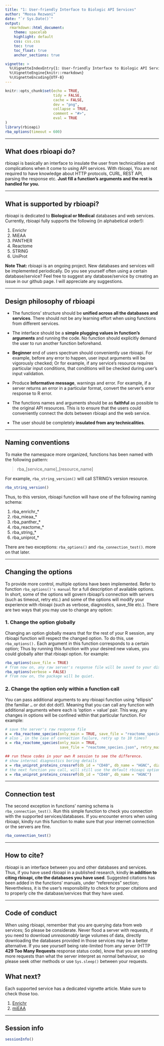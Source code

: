 ```yaml
---
title: "1: User-friendly Interface to Biologic API Services"
author: "Moosa Rezwani"
date: "`r Sys.Date()`"
output:
  rmarkdown::html_document:
    theme: spacelab
    highlight: default
    css: css.css
    toc: true
    toc_float: true
    anchor_sections: true

vignette: >
  %\VignetteIndexEntry{1: User-friendly Interface to Biologic API Services}
  %\VignetteEngine{knitr::rmarkdown}
  %\VignetteEncoding{UTF-8}
---
```


```r
knitr::opts_chunk$set(echo = TRUE,
                      tidy = FALSE,
                      cache = FALSE,
                      dev = "png",
                      collapse = TRUE,
                      comment = "#>",
                      eval = TRUE
)
library(rbioapi)
rba_options(timeout = 600)
```

------------------------------------------------------------------------

## What does rbioapi do? {#what-does-rbioapi-do .heading2}

rbioapi is basically an interface to insulate the user from technicalities and complications when it come to using API services. With rbioapi, You are not required to have knowledge about HTTP protocols, CURL, REST API, parsing the response etc. **Just fill a function's arguments and the rest is handled for you.**

------------------------------------------------------------------------

## What is supported by rbioapi? {#what-is-supported-by-rbioapi .heading2}

rbioapi is dedicated to **Biological or Medical** databases and web services. Currently, rbioapi fully supports the following (in alphabetical order!):

1.  Enrichr
2.  MiEAA
3.  PANTHER
4.  Reactome
5.  STRING
6.  UniProt

**Note That:** rbioapi is an ongoing project. New databases and services will be implemented periodically. Do you see yourself often using a certain database/service? Feel free to suggest any database/service by creating an issue in our github page. I will appreciate any suggestions.

------------------------------------------------------------------------

## Design philosophy of rbioapi {#design-philosophy-of-rbioapi .heading2}

-   The functions' structure should be **unified across all the databases and services**. There should not be any learning effort when using functions from different services.

-   The interface should be a **simple plugging values in function's arguments** and running the code. No function should explicitly demand the user to run another function beforehand.

-   **Beginner** end of users spectrum should conveniently use rbioapi. For example, before any error to happen, user input arguments will be vigorously checked; Or for example, if any service's resource requires particular input conditions, that conditions will be checked during user's input validation.

-   Produce **Informative message**, warnings and error. For example, if a server returns an error in a particular format, convert the server's error response to R error.

-   The functions names and arguments should be as **faithful** as possible to the original API resources. This is to ensure that the users could conveniently connect the dots between rbioapi and the web service.

-   The user should be completely **insulated from any technicalities**.

------------------------------------------------------------------------

## Naming conventions {#naming-conventions .heading2}

To make the namespace more organized, functions has been named with the following pattern:

> rba\_[service_name]\_[resource_name]

For example, `rba_string_version()` will call STRING's version resource.

```r
rba_string_version()
```

Thus, to this version, rbioapi function will have one of the following naming schema:

1.  rba_enrichr\_\*
2.  rba_mieaa\_\*
3.  rba_panther\_\*
4.  rba_reactome\_\*
5.  rba_string\_\*
6.  rba_uniprot\_\*

There are two exceptions: `rba_options()` and `rba_connection_test()`. more on that later.

------------------------------------------------------------------------

## Changing the options {#changing-the-options .heading2}

To provide more control, multiple options have been implemented. Refer to function `rba_options()'s manual` for a full description of available options. In short, some of the options will govern rbioapi's connection with servers (such as timeout, retry etc.) and some of the options will modify your experience with rbioapi (such as verbose, diagnostics, save_file etc.). There are two ways that you may use to change any option:

### 1. Change the option globally {#changing-the-options-change-the-option-globally .heading3}

Changing an option globally means that for the rest of your R session, any rbioapi function will respect the changed option. To do this, use `rba_options().` Each argument in this function corresponds to a certain option; Thus by running this function with your desired new values, you could globally alter that rbioapi option. for example:

```r
rba_options(save_file = TRUE)
# from now on, any raw server's response file will be saved to your disk.
rba_options(verbose = FALSE)
# from now on, the package will be quiet.
```

### 2. Change the option only within a function call {#changing-the-options-change-the-option-only-within-a-function-call .heading3}

You can pass additional arguments to any rbioapi function using "ellipsis" (the familiar `…` or dot dot dot!). Meaning that you can call any function with additional arguments where each is 'option = value' pair. This way, any changes in options will be confined within that particular function. For example:

```r
# save the server's raw response file
x = rba_reactome_species(only_main = TRUE, save_file = "reactome_species.json")
# also , in the case of connection failure, retry up to 10 times!
x = rba_reactome_species(only_main = TRUE,
                         save_file = "reactome_species.json", retry_max = 10)

```

```r
## run these codes in your own R session to see the difference.
# show internal diagnostics boring details
x = rba_uniprot_proteins_crossref(db_id = "CD40", db_name = "HGNC", diangnostics = TRUE)
# the next function you call, will still use the default rbioapi options
x = rba_uniprot_proteins_crossref(db_id = "CD40", db_name = "HGNC")
```

------------------------------------------------------------------------

## Connection test {#connection-test .heading2}

The second exception in functions' naming schema is `rba_connection_test()`. Run this simple function to check you connection with the supported services/databases. If you encounter errors when using rbioapi, kindly run this function to make sure that your internet connection or the servers are fine.

```r
rba_connection_test()
```

------------------------------------------------------------------------

## How to cite? {#how-to-cite .heading2}

rbioapi is an interface between you and other databases and services. Thus, if you have used rbioapi in a published research, kindly **in addition to citing rbioapi, cite the databases you have used**. Suggested citations has been added in the functions' manuals, under "references" section; Nevertheless, it is the user's responsibility to check for proper citations and to properly cite the database/services that they have used.

------------------------------------------------------------------------

## Code of conduct {#code-of-conduct .heading2}

When using rbioapi, remember that you are querying data from web services; So please be considerate. Never flood a server with requests, if you need to download *unreasonably* large volumes of data, directly downloading the databases provided in those services may be a better alternative. If you see yourself being rate-limited from any server (HTTP **429 Too Many Requests** response status code), know that you are sending more requests than what the server interpret as normal behaviour, so please seek other methods or use `Sys.sleep()` between your requests.

## What next? {#what-next .heading2}

Each supported service has a dedicated vignette article. Make sure to check those too.

1.  [Enrichr](enrichr.html "Enrichr vignette page")
2.  [miEAA](mieaa.html "miEAA vignette page")

------------------------------------------------------------------------

## Session info {#session-info .heading2}

```r
sessionInfo()
```
